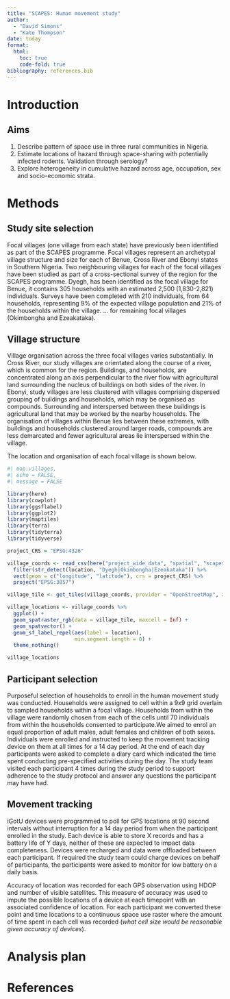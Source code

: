 ```yaml
---
title: "SCAPES: Human movement study"
author: 
  - "David Simons"
  - "Kate Thompson"
date: today
format:
  html:
    toc: true
    code-fold: true
bibliography: references.bib
---
```


# Introduction  

## Aims  

1.    Describe pattern of space use in three rural communities in Nigeria.  
2.    Estimate locations of hazard through space-sharing with potentially infected rodents. Validation through serology?
3.    Explore heterogeneity in cumulative hazard across age, occupation, sex and socio-economic strata.

# Methods  

## Study site selection  

Focal villages (one village from each state) have previously been identified as part of the SCAPES programme. Focal villages represent an archetypal village structure and size for each of Benue, Cross River and Ebonyi states in Southern Nigeria. Two neighbouring villages for each of the focal villages have been studied as part of a cross-sectional survey of the region for the SCAPES programme. Dyegh, has been identified as the focal village for Benue, it contains 305 households with an estimated 2,500 (1,830-2,821) individuals. Surveys have been completed with 210 individuals, from 64 households, representing 9% of the expected village population and 21% of the households within the village. ... for remaining focal villages (Okimbongha and Ezeakataka).

## Village structure

Village organisation across the three focal villages varies substantially. In Cross River, our study villages are orientated along the course of a river, which is common for the region. Buildings, and households, are concentrated along an axis perpendicular to the river flow with agricultural land surrounding the nucleus of buildings on both sides of the river. In Ebonyi, study villages are less clustered with villages comprising dispersed grouping of buildings and households, which may be organised as compounds. Surrounding and interspersed between these buildings is agricultural land that may be worked by the nearby households. The organisation of villages within Benue lies between these extremes, with buildings and households clustered around larger roads, compounds are less demarcated and fewer agricultural areas lie interspersed within the village. 

The location and organisation of each focal village is shown below.

```r
#| map-villages,
#| echo = FALSE,
#| message = FALSE

library(here)
library(cowplot)
library(ggsflabel)
library(ggplot2)
library(maptiles)
library(terra)
library(tidyterra)
library(tidyverse)

project_CRS = "EPSG:4326"

village_coords <- read_csv(here("project_wide_data", "spatial", "scapes_spatial.csv")) %>%
  filter(str_detect(location, "Dyegh|Okimbongha|Ezeakataka")) %>%
  vect(geom = c("longitude", "latitude"), crs = project_CRS) %>%
  project("EPSG:3857")

village_tile <- get_tiles(village_coords, provider = "OpenStreetMap", zoom = 4)

village_locations <- village_coords %>%
  ggplot() +
  geom_spatraster_rgb(data = village_tile, maxcell = Inf) +
  geom_spatvector() +
  geom_sf_label_repel(aes(label = location),
                      min.segment.length = 0) +
  theme_nothing()

village_locations

```


## Participant selection

Purposeful selection of households to enroll in the human movement study was conducted. Households were assigned to cell within a 9x9 grid overlain to sampled households within a focal village. Households from within the village were randomly chosen from each of the cells until 70 individuals from within the households consented to participate.We aimed to enrol an equal proportion of adult males, adult females and children of both sexes. Individuals were enrolled and instructed to keep the movement tracking device on them at all times for a 14 day period. At the end of each day participants were asked to complete a diary card which indicated the time spent conducting pre-specified activities during the day. The study team visited each participant 4 times during the study period to support adherence to the study protocol and answer any questions the participant may have had.

## Movement tracking

iGotU devices were programmed to poll for GPS locations at 90 second intervals without interruption for a 14 day period from when the participant enrolled in the study. Each device is able to store X records and has a battery life of Y days, neither of these are expected to impact data completeness. Devices were recharged and data were offloaded between each participant. If required the study team could charge devices on behalf of participants, the participants were asked to monitor for low battery on a daily basis.

Accuracy of location was recorded for each GPS observation using HDOP and number of visible satellites. This measure of accuracy was used to impute the possible locations of a device at each timepoint with an associated confidence of location. For each participant we converted these point and time locations to a continuous space use raster where the amount of time spent in each cell was recorded (*what cell size would be reasonable given accuracy of devices*). 

# Analysis plan  

# References  

::: {#refs}
:::